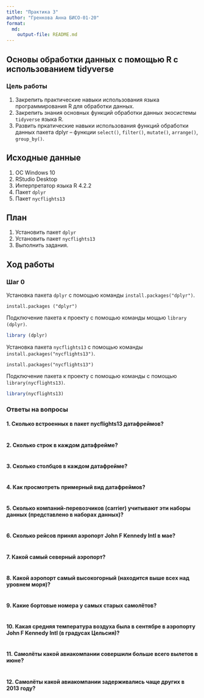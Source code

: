 ```yaml
---
title: "Практика 3"
author: "Гренкова Анна БИСО-01-20"
format: 
  md:
    output-file: README.md
---
```


## Основы обработки данных с помощью R с использованием tidyverse

### Цель работы

1. Закрепить практические навыки использования языка программирования R для обработки данных.
2. Закрепить знания основных функций обработки данных экосистемы `tidyverse` языка R.
3. Развить пркатические навыки использования функций обработки данных пакета dplyr – функции `select()`, `filter()`, `mutate()`, `arrange()`, `group_by()`.

## Исходные данные

1.  ОС Windows 10
2.  RStudio Desktop
3.  Интерпретатор языка R 4.2.2
4.  Пакет `dplyr`
5.  Пакет `nycflights13`

## План

1.  Установить пакет `dplyr`
2.  Установить пакет `nycflights13`
3.  Выполнить задания.

## Ход работы

### Шаг 0
Установка пакета `dplyr` с помощью команды `install.packages("dplyr")`.

```
install.packages ("dplyr")
```

Подключение пакета к проекту с помощью команды мощью `library (dplyr)`.

```r
library (dplyr)
```

Установка пакета `nycflights13` с помощью команды `install.packages("nycflights13")`.

```
install.packages("nycflights13")
```

Подключение пакета к проекту с помощью команды с помощью `library(nycflights13)`.

```r
library(nycflights13)

```
### Ответы на вопросы

#### 1. Сколько встроенных в пакет nycflights13 датафреймов?

```r

```

#### 2. Сколько строк в каждом датафрейме?

```r

```

#### 3. Сколько столбцов в каждом датафрейме?

```r

```

#### 4. Как просмотреть примерный вид датафреймов?

```r

```

#### 5. Сколько компаний-перевозчиков (carrier) учитывают эти наборы данных (представлено в наборах данных)?

```r

```

#### 6. Сколько рейсов принял аэропорт John F Kennedy Intl в мае?

```r

```

#### 7. Какой самый северный аэропорт?

```r

```

#### 8. Какой аэропорт самый высокогорный (находится выше всех над уровнем моря)?

```r

```

#### 9. Какие бортовые номера у самых старых самолётов?

```r

```

#### 10. Какая средняя температура воздуха была в сентябре в аэропорту John F Kennedy Intl (в градусах Цельсия)?

```r

```

#### 11. Самолёты какой авиакомпании совершили больше всего вылетов в июне?

```r

```
 
#### 12. Самолёты какой авиакомпании задерживались чаще других в 2013 году?

```r

```


